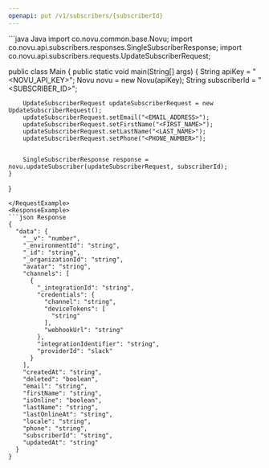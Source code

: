 ```yaml
---
openapi: put /v1/subscribers/{subscriberId}
---
```



<ApikeyWarning />
<RequestExample>
```java Java
import co.novu.common.base.Novu;
import co.novu.api.subscribers.responses.SingleSubscriberResponse;
import co.novu.api.subscribers.requests.UpdateSubscriberRequest;

public class Main {
public static void main(String[] args) {
String apiKey = "<NOVU_API_KEY>";
Novu novu = new Novu(apiKey);
String subscriberId = "<SUBSCRIBER_ID>";

        UpdateSubscriberRequest updateSubscriberRequest = new UpdateSubscriberRequest();
        updateSubscriberRequest.setEmail("<EMAIL_ADDRESS>");
        updateSubscriberRequest.setFirstName("<FIRST_NAME>");
        updateSubscriberRequest.setLastName("<LAST_NAME>");
        updateSubscriberRequest.setPhone("<PHONE_NUMBER>");


        SingleSubscriberResponse response = novu.updateSubscriber(updateSubscriberRequest, subscriberId);
    }

}

````
</RequestExample>
<ResponseExample>
```json Response
{
  "data": {
    "__v": "number",
    "_environmentId": "string",
    "_id": "string",
    "_organizationId": "string",
    "avatar": "string",
    "channels": [
      {
        "_integrationId": "string",
        "credentials": {
          "channel": "string",
          "deviceTokens": [
            "string"
          ],
          "webhookUrl": "string"
        },
        "integrationIdentifier": "string",
        "providerId": "slack"
      }
    ],
    "createdAt": "string",
    "deleted": "boolean",
    "email": "string",
    "firstName": "string",
    "isOnline": "boolean",
    "lastName": "string",
    "lastOnlineAt": "string",
    "locale": "string",
    "phone": "string",
    "subscriberId": "string",
    "updatedAt": "string"
  }
}
````

</ResponseExample>
